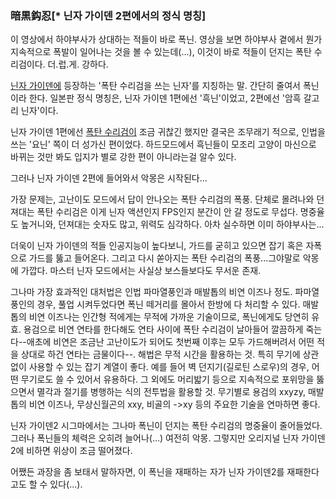 === 暗黒鈎忍[* 닌자 가이덴 2편에서의 정식 명칭] ===


{{{#!html
<object width="560" height="349"><param name="movie" value="http://www.youtube.com/v/j_vKlrTHZvk?fs=1&amp;hl=ko_KR&amp;rel=0"></param><param name="allowFullScreen" value="true"></param><param name="allowscriptaccess" value="always"></param><embed src="http://www.youtube.com/v/j_vKlrTHZvk?fs=1&amp;hl=ko_KR&amp;rel=0" type="application/x-shockwave-flash" width="560" height="349" allowscriptaccess="always" allowfullscreen="true"></embed></object>}}}


이 영상에서 하야부사가 상대하는 적들이 바로 폭닌. 영상을 보면 하야부사 곁에서 뭔가 지속적으로 폭발이 일어나는 것을 볼 수 있는데(...), 이것이 바로 적들이 던지는 폭탄 수리검이다. 더.럽.게. 강하다.


[[닌자 가이덴]]에 등장하는 '폭탄 수리검을 쓰는 닌자'를 지칭하는 말. 간단히 줄여서 폭닌이라 한다. 일본판 정식 명칭은, 닌자 가이덴 1편에선 '흑닌'이었고, 2편에선 '암흑 갈고리 닌자'이다.

닌자 가이덴 1편에선 [[폭탄 수리검]]이 조금 귀찮긴 했지만 결국은 조무래기 적으로, 인법을 쓰는 '요닌' 쪽이 더 성가신 편이었다.  하드모드에서 흑닌들이 모조리 고양이 마신으로 바뀌는 것만 봐도 입지가 별로 강한 편이 아니라는걸 알수 있다.  

그러나 닌자 가이덴 2편에 들어와서 악몽은 시작된다...

가장 문제는, 고난이도 모드에서 답이 안나오는 폭탄 수리검의 폭풍. 단체로 몰려나와 던져대는 폭탄 수리검은 이게 닌자 액션인지 FPS인지 분간이 안 갈 정도로 무섭다. 명중율도 높거니와, 던져대는 숫자도 많고, 위력도 심각하다. 아차 실수하면 이미 하야부사는...

더욱이 닌자 가이덴의 적들 인공지능이 높다보니, 가드를 굳히고 있으면 잡기 혹은 자폭으로 가드를 뚫고 들어온다. 그리고 다시 쏟아지는 폭탄 수리검의 폭풍...그야말로 악몽에 가깝다. 마스터 닌자 모드에서는 사실상 보스들보다도 무서운 존재.

그나마 가장 효과적인 대처법은 인법 파마열풍인과 매발톱의 비연 이즈나 정도. 파마열풍인의 경우, 풀업 시켜두었다면 폭닌 떼거리를 몰아서 한방에 다 처리할 수 있다. 매발톱의 비연 이즈나는 인간형 적에게는 무적에 가까운 기술이므로, 폭닌에게도 당연히 유효. 용검으로 비연 연타를 한다해도 연타 사이에 폭탄 수리검이 날아들어 깔끔하게 죽는다--애초에 비연은 조금난 고난이도가 되어도 첫번째 이후는 모두 가드해버려서 어떤 적을 상대로 하건 연타는 금물이다--. 해법은 무적 시간을 활용하는 것. 특히 무기에 상관없이 사용할 수 있는 잡기 계열이 좋다. 예를 들어 벽 던지기(길로틴 스로우)의 경우, 어떤 무기로도 쓸 수 있어서 유용하다. 그 외에도 머리밟기 등으로 지속적으로 포위망을 뚫으면서 멸각과 절기를 병행하는 식의 전투법을 활용할 것. 무기별로 용검의 xxyzy, 매발톱의 비연 이즈나, 무상신월곤의 xxy, 비골의 ->xy 등의 주요한 기술을 연마하면 좋다.

닌자 가이덴2 시그마에서는 그나마 폭닌이 던지는 폭탄 수리검의 명중율이 줄어들었다. 그러나 폭닌들의 체력은 오히려 늘어나(...) 여전히 악몽. 그렇지만 오리지널 닌자 가이덴2에 비하면 위상이 조금 떨어졌다.

어쨌든 과장을 좀 보태서 말하자면, 이 폭닌을 재패하는 자가 닌자 가이덴2를 재패한다고도 할 수 있다(...).
